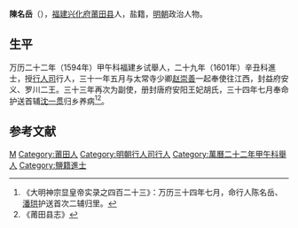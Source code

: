 '''陳名岳'''（{{bd|？||？|catIdx=}}），[[福建|福建]][[兴化府|兴化府]][[莆田县|莆田县]]人，盐籍，[[明朝|明朝]]政治人物。

== 生平 ==
万历二十二年（1594年）甲午科福建乡试舉人，二十九年（1601年）辛丑科進士，授[[行人司|行人司]]行人，三十一年五月与太常寺少卿[[赵崇善|赵崇善]]一起奉使往江西，封益府安义、罗川二王。三十三年再次为副使，册封唐府安阳王妃胡氏，三十四年七月奉命护送首辅[[沈一贯|沈一贯]]归乡养病<ref>《大明神宗显皇帝实录之四百二十三》：万历三十四年七月，命行人陈名岳、[[潘珙|潘珙]]护送首次二辅归里。</ref><ref>《莆田县志》</ref>。

==参考文献==
{{reflist}}

{{萬曆二十九年辛丑科殿試金榜}}
{{DEFAULTSORT:}}
[[Category:陈姓|M]]
[[Category:莆田人|Category:莆田人]]
[[Category:明朝行人司行人|Category:明朝行人司行人]]
[[Category:萬曆二十二年甲午科舉人|Category:萬曆二十二年甲午科舉人]]
[[Category:鹽籍進士|Category:鹽籍進士]]